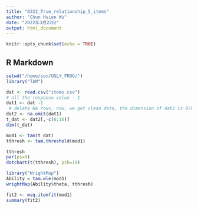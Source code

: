 ```yaml
---
title: "0322_True_relationship_5_items"
author: "Chun Hsien Wu"
date: "2022年3月22日"
output: html_document
---
```


```r
knitr::opts_chunk$set(echo = TRUE)
```

## R Markdown
```r
setwd("/home/son/UGLY_FROG/")
library("TAM")
```
```r
dat <- read.csv("items.csv") 
# all the response value - 1
dat1 <- dat -1
 # delete NA rows, now, we get clean data, the dimension of dat2 is 970*16
dat2 <- na.omit(dat1)
t_dat <- dat2[,-c(6:16)]
dim(t_dat)
```
```r
mod1 <- tam(t_dat)
tthresh <- tam.threshold(mod1)
```
```r
tthresh
par(ps=9)
dotchart(t(tthresh), pch=19)

```

```r
library("WrightMap")
Ability = tam.wle(mod1)
wrightMap(Ability$theta, tthresh)
```
```r
fit2 <- msq.itemfit(mod1)
summary(fit2)

```


